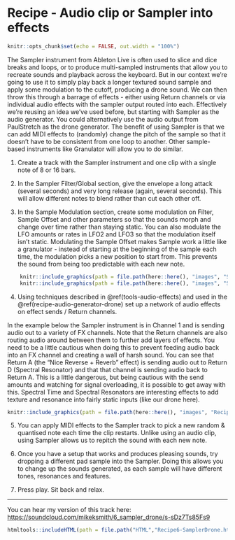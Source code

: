 # Recipe - Audio clip or Sampler into effects

```r
knitr::opts_chunk$set(echo = FALSE, out.width = "100%")
```

The Sampler instrument from Ableton Live is often used to slice and dice breaks and loops, or to produce multi-sampled instruments that allow you to recreate sounds and playback across the keyboard. But in our context we're going to use it to simply play back a longer textured sound sample and apply some modulation to the cutoff, producing a drone sound. We can then throw this through a barrage of effects - either using Return channels or via individual audio effects with the sampler output routed into each. Effectively we're reusing an idea we've used before, but starting with Sampler as the audio generator. You could alternatively use the audio output from PaulStretch as the drone generator. The benefit of using Sampler is that we can add MIDI effects to (randomly) change the pitch of the sample so that it doesn't have to be consistent from one loop to another. Other sample-based instruments like Granulator will allow you to do similar.

1.  Create a track with the Sampler instrument and one clip with a single note of 8 or 16 bars.

2.  In the Sampler Filter/Global section, give the envelope a long attack (several seconds) and very long release (again, several seconds). This will allow different notes to blend rather than cut each other off.

3.  In the Sample Modulation section, create some modulation on Filter, Sample Offset and other parameters so that the sounds morph and change over time rather than staying static. You can also modulate the LFO amounts or rates in LFO2 and LFO3 so that the modulation itself isn't static. Modulating the Sample Offset makes Sample work a little like a granulator - instead of starting at the beginning of the sample each time, the modulation picks a new position to start from. This prevents the sound from being too predictable with each new note.

```r
    knitr::include_graphics(path = file.path(here::here(), "images", "Sampler_Drone_Global.png"))
    knitr::include_graphics(path = file.path(here::here(), "images", "Sampler_Drone_Modulation.png"))
```

4.  Using techniques described in \@ref(tools-audio-effects) and used in the \@ref(recipe-audio-generator-drone) set up a network of audio effects on effect sends / Return channels.

In the example below the Sampler instrument is in Channel 1 and is sending audio out to a variety of FX channels. Note that the Return channels are also routing audio around between them to further add layers of effects. You need to be a little cautious when doing this to prevent feeding audio back into an FX channel and creating a wall of harsh sound. You can see that Return A (the "Nice Reverse + Reverb" effect) is sending audio out to Return D (Spectral Resonator) and that that channel is sending audio back to Return A. This is a little dangerous, but being cautious with the send amounts and watching for signal overloading, it is possible to get away with this. Spectral Time and Spectral Resonators are interesting effects to add texture and resonance into fairly static inputs (like our drone here).

```r
knitr::include_graphics(path = file.path(here::here(), "images", "Recipe-Sampler_drone.png"))
```

5.  You can apply MIDI effects to the Sampler track to pick a new random & quantised note each time the clip restarts. Unlike using an audio clip, using Sampler allows us to repitch the sound with each new note.

6.  Once you have a setup that works and produces pleasing sounds, try dropping a different pad sample into the Sampler. Doing this allows you to change up the sounds generated, as each sample will have different tones, resonances and features.

7.  Press play. Sit back and relax.

------------------------------------------------------------------------

You can hear my version of this track here: <https://soundcloud.com/mikeksmith/6_sampler_drone/s-sDz7Ts85Fs9>

```r
htmltools::includeHTML(path = file.path("HTML","Recipe6-SamplerDrone.html"))
```
